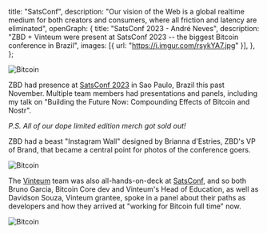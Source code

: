   title: "SatsConf",
  description:
    "Our vision of the Web is a global realtime medium for both creators and consumers, where all friction and latency are eliminated",
  openGraph: {
    title: "SatsConf 2023 - André Neves",
    description:
      "ZBD + Vinteum were present at SatsConf 2023 -- the biggest Bitcoin conference in Brazil",
    images: [{ url: "https://i.imgur.com/rsykYA7.jpg" }],
  },
};

<YouTube
  videoId="LlqdpUq2vnI"
  className="lg:w-full"
/>

<Image
  src="https://i.imgur.com/rsykYA7.jpg"
  alt="Bitcoin"
  className="rounded-full bg-gray-100 block mt-2 mb-5 mx-auto sm:float-right sm:ml-5 sm:mb-5 grayscale hover:grayscale-0"
  unoptimized
  priority
/>

ZBD had presence at [SatsConf 2023](https://satsconf.com.br) in Sao Paulo, Brazil this past November. Multiple team members had presentations and panels, including my talk on "Building the Future Now: Compounding Effects of Bitcoin and Nostr".

_P.S. All of our dope limited edition merch got sold out!_

ZBD had a beast "Instagram Wall" designed by Brianna d'Estries, ZBD's VP of Brand, that became a central point for photos of the conference goers.

<Image
  src="https://i.imgur.com/4tUta0M.jpg"
  alt="Bitcoin"
  className="rounded-full bg-gray-100 block mt-2 mb-5 mx-auto sm:float-right sm:ml-5 sm:mb-5 grayscale hover:grayscale-0"
  unoptimized
  priority
/>

The [Vinteum](https://vinteum.org) team was also all-hands-on-deck at [SatsConf](https://satsconf.com.br), and so both Bruno Garcia, Bitcoin Core dev and Vinteum's Head of Education, as well as Davidson Souza, Vinteum grantee, spoke in a panel about their paths as developers and how they arrived at "working for Bitcoin full time" now.

<Image
  src="https://i.imgur.com/KTO8ZyO.jpg"
  alt="Bitcoin"
  className="rounded-full bg-gray-100 block mt-2 mb-5 mx-auto sm:float-right sm:ml-5 sm:mb-5 grayscale hover:grayscale-0"
  unoptimized
  priority
/>

